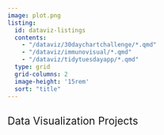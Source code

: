 ```yaml
---
image: plot.png
listing: 
  id: dataviz-listings
  contents: 
    - "/dataviz/30daychartchallenge/*.qmd"
    - "/dataviz/immunovisual/*.qmd"
    - "/dataviz/tidytuesdayapp/*.qmd"
  type: grid
  grid-columns: 2  
  image-height: '15rem'  
  sort: "title" 
---
```


## [Data Visualization Projects]{style="font-weight:400;"}

#### 
